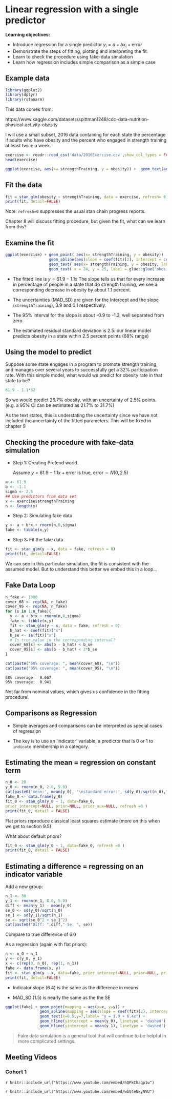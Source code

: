 # Linear regression with a single predictor

**Learning objectives:**

- Introduce regression for a single predictor $y_i = a + b x_i + \text{error}$
- Demonstrate the steps of fitting, plotting and interpreting the fit. 
- Learn to check the procedure using fake-data simulation
- Learn how regression includes simple comparison as a simple case
 
## Example data  

```r
library(ggplot2)
library(dplyr)
library(rstanarm)
```

This data comes from:

https://www.kaggle.com/datasets/spittman1248/cdc-data-nutrition-physical-activity-obesity

I will use a small subset, 2016 data containing for each state the percentage if adults who have obesity and the percent who engaged in strength training at least twice a week.

```r
exercise <- readr::read_csv('data/2016Exercise.csv',show_col_types = FALSE)
head(exercise)
```

```r
ggplot(exercise, aes(x= strengthTraining, y = obesity)) +  geom_text(aes(label= state))
```

## Fit the data {-}

```r
fit = stan_glm(obesity ~ strengthTraining, data = exercise, refresh= 0)
print(fit, detail=FALSE)
```
Note: `refresh=0` suppresses the usual stan chain progress reports.

Chapter 8 will discuss fitting procedure, but given the fit, what can we learn from this? 


## Examine the fit {-}

```r
ggplot(exercise) + geom_point( aes(x= strengthTraining, y = obesity))  +
                   geom_abline(aes(slope = coef(fit)[2], intercept = coef(fit)[1]))  + 
                   geom_text( aes(x= strengthTraining, y = obesity, label=state), hjust=1.2, vjust=1, alpha=0.6) +
                   geom_text( x = 24, y = 25, label = glue::glue('obesity = {round(coef(fit)[1],1)} - {-round(coef(fit)[2],1)} strengthTraining '))
```

- The fitted line is $y = 61.9 - 1.1 x$  The slope tells us that for every increase in percentage of people in a state that do strength training, we see a corresponding decrease in obesity by about 1.1 percent.   

- The uncertainties (MAD_SD) are given for the Intercept and the slope (`strengthTraining`), 3.9 and 0.1 respectively.

- The 95% interval for the slope is about -0.9 to -1.3, well separated from zero.

- The estimated residual standard deviation is 2.5: our linear model predicts obesity in a state within 2.5 percent points (68% range)

## Using the model to predict {-}

Suppose some state engages in a program to promote strength training, and manages over several years to successfully get a 32% participation rate. With this simple model, what would we predict for obesity rate in that state to be? 

```r
61.9 - 1.1*32
```
So we would predict 26.7% obesity, with an uncertainty of 2.5% points. (e.g. a 95% CI can be estimated as 21.7% to 31.7%) 

As the text states, this is understating the uncertainty since we have not included the uncertainty of the fitted parameters. This will be fixed in chapter 9

## Checking the procedure with fake-data simulation

- Step 1: Creating Pretend world.  

   Assume  $y = 61.9 - 1.1 x + \text{error}$ is true, $\text{error} \sim N(0,2.5)$ 
   
```r
a <- 61.9
b <- -1.1
sigma <- 2.5
## Use predictors from data set
x <- exercise$strengthTraining
n <- length(x)
```
   
- Step 2: Simulating fake data

```r
y <- a + b*x + rnorm(n,0,sigma)
fake <- tibble(x,y)
```
- Step 3: Fit the fake data

```r
fit <- stan_glm(y ~ x, data = fake, refresh = 0)
print(fit, detail=FALSE)
```
We can see in this particular simulation, the fit is consistent with the assumed model. But to understand this better we embed this in a loop...

## Fake Data Loop {-}

```r
n_fake <- 1000
cover_68 <- rep(NA, n_fake)
cover_95 <- rep(NA, n_fake)
for (s in 1:n_fake){
  y <- a + b*x + rnorm(n,0,sigma)
  fake <- tibble(x,y)
  fit <- stan_glm(y ~ x, data = fake, refresh = 0)
  b_hat <- coef(fit)["x"]
  b_se <- se(fit)["x"]
  # Is true value in the corresponding interval?
  cover_68[s] <- abs(b - b_hat) < b_se
  cover_95[s] <- abs(b - b_hat) < 2*b_se
}

cat(paste("68% coverage: ", mean(cover_68), "\n"))
cat(paste("95% coverage: ", mean(cover_95), "\n"))

```
```
68% coverage:  0.667 
95% coverage:  0.941
```

Not far from nominal values, which gives us confidence in the fitting procedure!

## Comparisons as Regression 

- Simple averages and comparisons can be interpreted as special cases of regression

- The key is to use an 'indicator' variable, a predictor that is 0 or 1 to `indicate` membership in a category. 

## Estimating the mean = regression on constant term {-}

```r
n_0 <- 20
y_0 <- rnorm(n_0, 2.0, 5.0)
cat(paste0('mean:', mean(y_0), '\nstandard error:', sd(y_0)/sqrt(n_0),"\n\n"))
fake_0 <- data.frame(y_0)
fit_0 <- stan_glm(y_0 ~ 1, data=fake_0,
prior_intercept=NULL, prior=NULL, prior_aux=NULL, refresh =0 )
print(fit_0, detail = FALSE)
```
Flat priors reproduce classical least squares estimate (more on this when we get to section 9.5)

What about default priors?

```r
fit_0 <- stan_glm(y_0 ~ 1, data=fake_0, refresh =0 )
print(fit_0, detail = FALSE)
```
## Estimating a difference = regressing on an indicator variable {-}

Add a new group:

```r
n_1 <- 30
y_1 <- rnorm(n_1, 8.0, 5.0)
diff <- mean(y_1) - mean(y_0)
se_0 <- sd(y_0)/sqrt(n_0)
se_1 <- sd(y_1)/sqrt(n_1)
se <- sqrt(se_0^2 + se_1^2)
cat(paste0("Diff: ",diff," Se: ", se))
```
Compare to true difference of 6.0

As a regression (again with flat priors):

```r
n <- n_0 + n_1
y <- c(y_0, y_1)
x <- c(rep(0, n_0), rep(1, n_1))
fake <- data.frame(x, y)
fit <- stan_glm(y ~ x, data=fake, prior_intercept=NULL, prior=NULL, prior_aux=NULL, refresh=0)
print(fit, detail=FALSE)
```
- Indicator slope (6.4) is the same as the difference in means

- MAD_SD (1.5) is nearly the same as the the SE

```r
ggplot(fake) + geom_point(mapping = aes(x=x, y=y)) +
               geom_abline(mapping = aes(slope = coef(fit)[2], intercept = coef(fit)[1])) +
               geom_text(x=0.5,y=7,label= "y = 1.9 + 6.4x") + 
               geom_hline(yintercept = mean(y_0), linetype = 'dashed') +
               geom_hline(yintercept = mean(y_1), linetype = 'dashed')
```


> Fake data simulation is a general tool that will continue to be helpful in more complicated settings.  

## Meeting Videos

### Cohort 1

`r knitr::include_url("https://www.youtube.com/embed/hQFkChaqp1w")`

`r knitr::include_url("https://www.youtube.com/embed/wbV4eNkyNVU")`

<!--
### Cohort 2

`r knitr::include_url("https://www.youtube.com/embed/URL")`

<details>
<summary> Meeting chat log </summary>

```
LOG
```
</details>
-->
